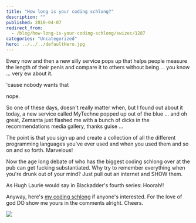 ```yaml
---
title: "How long is your coding schlong?"
description: ""
published: 2010-04-07
redirect_from:
  - /blog/how-long-is-your-coding-schlong/swizec/1287
categories: "Uncategorized"
hero: ../../../defaultHero.jpg
---
```


Every now and then a new silly service pops up that helps people measure the length of their penis and compare it to others without being ... you know ... very ew about it.

'cause nobody wants that

nope.

So one of these days, doesn't really matter when, but I found out about it today, a new service called MyTechne popped up out of the blue ... and oh great, Zemanta just flashed me with a bunch of dicks in the recommendations media gallery, thanks guise ...

The point is that you sign up and create a collection of all the different programming languages you've ever used and when you used them and so on and so forth. Marvelous!

Now the age long debate of who has the biggest coding schlong over at the pub can get fucking substantiated. Why try to remember everything when you're drunk out of your mind? Just pull out an internet and SHOW them.

As Hugh Laurie would say in Blackadder's fourth series: Hoorah!!

Anyway, here's [my coding schlong](http://mytechne.com/user/Swizec/) if anyone's interested. For the love of god DO show me yours in the comments alright. Cheers.

[![](https://swizec.com/blog/wp-content/uploads/2010/04/Screen-shot-2010-04-07-at-4.21.12-PM.png)](http://swizec.com/blog/wp-content/uploads/2010/04/Screen-shot-2010-04-07-at-4.21.12-PM.png)
